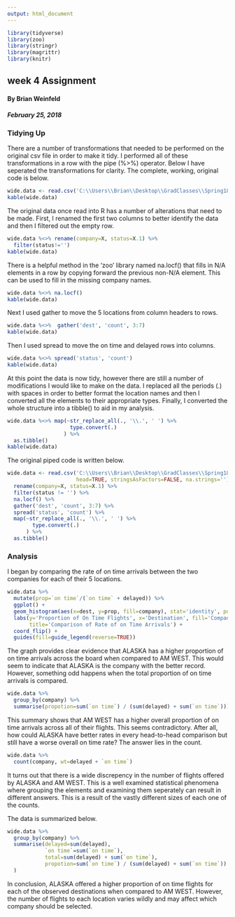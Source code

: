 ```yaml
---
output: html_document
---
```


<link rel="stylesheet" href="https://maxcdn.bootstrapcdn.com/bootstrap/3.3.7/css/bootstrap.min.css">
<link rel="stylesheet" href="./custom.css">

```r
library(tidyverse)
library(zoo)
library(stringr)
library(magrittr)
library(knitr)
```

<div class='jumbotron'>
  <h2 class='display-3 text-uppercase'>week 4 Assignment</h2>
  <h4 class='right text-uppercase'>By Brian Weinfeld</h4>
  <div class='clearfix'></div>
  <h5 class='right text-uppercase'>February 25, 2018</h5>
</div>

<div class='page-header text-uppercase'>
  <h3>Tidying Up</h3>
</div>

<div class='well'>
  There are a number of transformations that needed to be performed on the original csv file in order to make it tidy. I performed all of these transformations in a row with the pipe (%>%) operator. Below I have seperated the transformations for clarity. The complete, working, original code is below.
</div>

```r
wide.data <- read.csv('C:\\Users\\Brian\\Desktop\\GradClasses\\Spring18\\607\\assignments\\week4Assignment.csv', head=TRUE, stringsAsFactors=FALSE, na.strings='')
kable(wide.data)
```

<div class='well'>
  The original data once read into R has a number of alterations that need to be made. First, I renamed the first two columns to better identify the data and then I filtered out the empty row.
</div>

```r
wide.data %<>% rename(company=X, status=X.1) %>%
  filter(status!='')
kable(wide.data)
```

<div class='well'>
  There is a helpful method in the 'zoo' library named na.locf() that fills in N/A elements in a row by copying forward the previous non-N/A element. This can be used to fill in the missing company names.
</div>

```r
wide.data %<>% na.locf()
kable(wide.data)
```

<div class='well'>
  Next I used gather to move the 5 locations from column headers to rows.
</div>

```r
wide.data %<>%  gather('dest', 'count', 3:7)
kable(wide.data)
```

<div class='well'>
  Then I used spread to move the on time and delayed rows into columns.
</div>

```r
wide.data %<>% spread('status', 'count')
kable(wide.data)
```

<div class='well'>
  At this point the data is now tidy, however there are still a number of modifications I would like to make on the data. I replaced all the periods (.) with spaces in order to better format the location names and then I converted all the elements to their appropriate types. Finally, I converted the whole structure into a tibble() to aid in my analysis.
</div>

```r
wide.data %<>% map(~str_replace_all(., '\\.', ' ') %>% 
                    type.convert(.)
                  ) %>%
  as.tibble() 
kable(wide.data)
```

<div class='well'>
  The original piped code is written below.
</div>

```r
wide.data <- read.csv('C:\\Users\\Brian\\Desktop\\GradClasses\\Spring18\\607\\assignments\\week4Assignment.csv', 
                      head=TRUE, stringsAsFactors=FALSE, na.strings='') %>%
  rename(company=X, status=X.1) %>%
  filter(status != '') %>%
  na.locf() %>%
  gather('dest', 'count', 3:7) %>%
  spread('status', 'count') %>%
  map(~str_replace_all(., '\\.', ' ') %>% 
        type.convert(.)
      ) %>%
  as.tibble() 
```

<div class='page-header text-uppercase'>
  <h3>Analysis</h3>
</div>

<div class='well'>
  I began by comparing the rate of on time arrivals between the two companies for each of their 5 locations.
</div>

```r
wide.data %>%
  mutate(prop=`on time`/(`on time` + delayed)) %>%
  ggplot() + 
  geom_histogram(aes(x=dest, y=prop, fill=company), stat='identity', position='dodge') + 
  labs(y='Proportion of On Time Flights', x='Destination', fill='Company', 
       title='Comparison of Rate of on Time Arrivals') +
  coord_flip() +
  guides(fill=guide_legend(reverse=TRUE))
```

<div class='well'>
  The graph provides clear evidence that ALASKA has a higher proportion of on time arrivals across the board when compared to AM WEST. This would seem to indicate that ALASKA is the company with the better record. However, something odd happens when the total proportion of on time arrivals is compared.
</div>

```r
wide.data %>%
  group_by(company) %>%
  summarise(propotion=sum(`on time`) / (sum(delayed) + sum(`on time`)))
```

<div class='well'>
  This summary shows that AM WEST has a higher overall proportion of on time arrivals across all of their flights. This seems contradictory. After all, how could ALASKA have better rates in every head-to-head comparison but still have a worse overall on time rate? The answer lies in the count.
</div>

```r
wide.data %>%
  count(company, wt=delayed + `on time`)
```

<div class='well'>
  <p>It turns out that there is a wide discrepency in the number of flights offered by ALASKA and AM WEST. This is a well examined statistical phenomena where grouping the elements and examining them seperately can result in different answers. This is a result of the vastly different sizes of each one of the counts. </p>
  <p>The data is summarized below.
</div>

```r
wide.data %>%
  group_by(company) %>%
  summarise(delayed=sum(delayed),
            `on time`=sum(`on time`),
            total=sum(delayed) + sum(`on time`),
            propotion=sum(`on time`) / (sum(delayed) + sum(`on time`))
  )
```

<div class='alert alert-success'>
In conclusion, ALASKA offered a higher proportion of on time flights for each of the observed destinations when compared to AM WEST. However, the number of flights to each location varies wildly and may affect which company should be selected.
</div>